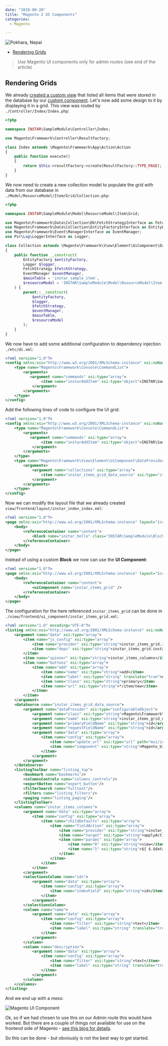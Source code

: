 ```yaml
---
date: "2019-09-20"
title: "Magento 2 UI Components"
categories:
  - Magento

---
```


![Pokhara, Nepal](./photo-kt443t6d_64hdh43hfh6dgjdfhg4_d.jpg)



<!-- TOC -->

- [Rendering Grids](#rendering-grids)

<!-- /TOC -->


> Use Magento UI components only for admin routes (see end of the article)


## Rendering Grids

We already [created a custom view](/creating-magento-2-modules#view-layer) that listed all items that were stored in the database by our [custom component](/creating-magento-2-modules#module-install-scripts). Let's now add some design to it by displaying it in a grid. This view was routed by `./Controller/Index/Index.php`:


```php
<?php

namespace INSTAR\SampleModule\Controller\Index;

use Magento\Framework\Controller\ResultFactory;

class Index extends \Magento\Framework\App\Action\Action
{
    public function execute()
    {
        return $this->resultFactory->create(ResultFactory::TYPE_PAGE);
    }
}
```


We now need to create a new collection model to populate the grid with data from our database in `./Model/ResourceModel/Item/Grid/Collection.php`:


```php
<?php

namespace INSTAR\SampleModule\Model\ResourceModel\Item\Grid;

use Magento\Framework\Data\Collection\Db\FetchStrategyInterface as FetchStrategy;
use Magento\Framework\Data\Collection\EntityFactoryInterface as EntityFactory;
use Magento\Framework\Event\ManagerInterface as EventManager;
use Psr\Log\LoggerInterface as Logger;

class Collection extends \Magento\Framework\View\Element\UiComponent\DataProvider\SearchResult
{
    public function __construct(
        EntityFactory $entityFactory,
        Logger $logger,
        FetchStrategy $fetchStrategy,
        EventManager $eventManager,
        $mainTable = 'instar_sample_item',
        $resourceModel = 'INSTAR\SampleModule\Model\ResourceModel\Item'
    ) {
        parent::__construct(
            $entityFactory,
            $logger,
            $fetchStrategy,
            $eventManager,
            $mainTable,
            $resourceModel
        );
    }
}
```


We now have to add some additional configuration to dependency injection `./etc/di.xml`:


```xml
<?xml version="1.0"?>
<config xmlns:xsi="http://www.w3.org/2001/XMLSchema-instance" xsi:noNamespaceSchemaLocation="urn:magento:framework:ObjectManager/etc/config.xsd">
    <type name="Magento\Framework\Console\CommandList">
        <arguments>
           <argument name="commands" xsi:type="array">
                <item name="instarAddItem" xsi:type="object">INSTAR\SampleModule\Console\Command\AddItem</item>
            </argument>
        </arguments>
    </type>
</config>
```


Add the following lines of code to configure the UI grid:


```xml
<?xml version="1.0"?>
<config xmlns:xsi="http://www.w3.org/2001/XMLSchema-instance" xsi:noNamespaceSchemaLocation="urn:magento:framework:ObjectManager/etc/config.xsd">
    <type name="Magento\Framework\Console\CommandList">
        <arguments>
           <argument name="commands" xsi:type="array">
                <item name="instarAddItem" xsi:type="object">INSTAR\SampleModule\Console\Command\AddItem</item>
            </argument>
        </arguments>
    </type>
    <type name="Magento\Framework\View\Element\UiComponent\DataProvider\CollectionFactory">
        <arguments>
            <argument name="collections" xsi:type="array">
                <item name="instar_items_grid_data_source" xsi:type="string">INSTAR\SampleModule\Model\ResourceModel\Item\Grid\Collection</item>
            </argument>
        </arguments>
    </type>
</config>
```


Now we can modify the layout file that we already created `view/frontend/layout/instar_index_index.xml`:



```xml
<?xml version="1.0"?>
<page xmlns:xsi="http://www.w3.org/2001/XMLSchema-instance" layout="1column" xsi:noNamespaceSchemaLocation="urn:magento:framework:View/Layout/etc/page_configuration.xsd">
    <body>
        <referenceContainer name="content">
            <block name="instar_hello" class="INSTAR\SampleModule\Block\Hello" template="hello.phtml"/>
        </referenceContainer>
    </body>
</page>
```


Instead of using a custom __Block__ we now can use the __UI Component__:



```xml
<?xml version="1.0"?>
<page xmlns:xsi="http://www.w3.org/2001/XMLSchema-instance" layout="1column" xsi:noNamespaceSchemaLocation="urn:magento:framework:View/Layout/etc/page_configuration.xsd">
    <body>
        <referenceContainer name="content">
            <uiComponent name="instar_items_grid" />
        </referenceContainer>
    </body>
</page>
```


The configuration for the here referenced `instar_items_grid` can be done in `./view/frontend/ui_component/instar_items_grid.xml`:


```xml
<?xml version="1.0" encoding="UTF-8"?>
<listing xmlns:xsi="http://www.w3.org/2001/XMLSchema-instance" xsi:noNamespaceSchemaLocation="urn:magento:module:Magento_Ui:etc/ui_configuration.xsd">
    <argument name="data" xsi:type="array">
        <item name="js_config" xsi:type="array">
            <item name="provider" xsi:type="string">instar_items_grid.instar_items_grid_data_source</item>
            <item name="deps" xsi:type="string">instar_items_grid.instar_items_grid_data_source</item>
        </item>
        <item name="spinner" xsi:type="string">instar_items_columns</item>
        <item name="buttons" xsi:type="array">
            <item name="add" xsi:type="array">
                <item name="name" xsi:type="string">add</item>
                <item name="label" xsi:type="string" translate="true">Add Item</item>
                <item name="class" xsi:type="string">primary</item>
                <item name="url" xsi:type="string">*/item/new</item>
            </item>
        </item>
    </argument>
    <dataSource name="instar_items_grid_data_source">
        <argument name="dataProvider" xsi:type="configurableObject">
            <argument name="class" xsi:type="string">Magento\Framework\View\Element\UiComponent\DataProvider\DataProvider</argument>
            <argument name="name" xsi:type="string">instar_items_grid_data_source</argument>
            <argument name="primaryFieldName" xsi:type="string">id</argument>
            <argument name="requestFieldName" xsi:type="string">id</argument>
            <argument name="data" xsi:type="array">
                <item name="config" xsi:type="array">
                    <item name="update_url" xsi:type="url" path="mui/index/render"/>
                    <item name="component" xsi:type="string">Magento_Ui/js/grid/provider</item>
                </item>
            </argument>
        </argument>
    </dataSource>
    <listingToolbar name="listing_top">
        <bookmark name="bookmarks"/>
        <columnsControls name="columns_controls"/>
        <exportButton name="export_button"/>
        <filterSearch name="fulltext"/>
        <filters name="listing_filters"/>
        <paging name="listing_paging"/>
    </listingToolbar>
    <columns name="instar_items_columns">
        <argument name="data" xsi:type="array">
            <item name="config" xsi:type="array">
                <item name="childDefaults" xsi:type="array">
                    <item name="fieldAction" xsi:type="array">
                        <item name="provider" xsi:type="string">instar_items_grid.instar_items_grid.instar_items_columns.actions</item>
                        <item name="target" xsi:type="string">applyAction</item>
                        <item name="params" xsi:type="array">
                            <item name="0" xsi:type="string">view</item>
                            <item name="1" xsi:type="string">${ $.$data.rowIndex }</item>
                        </item>
                    </item>
                </item>
            </item>
        </argument>
        <selectionsColumn name="ids">
            <argument name="data" xsi:type="array">
                <item name="config" xsi:type="array">
                    <item name="indexField" xsi:type="string">id</item>
                </item>
            </argument>
        </selectionsColumn>
        <column name="name">
            <argument name="data" xsi:type="array">
                <item name="config" xsi:type="array">
                    <item name="filter" xsi:type="string">text</item>
                    <item name="label" xsi:type="string" translate="true">Name</item>
                </item>
            </argument>
        </column>
        <column name="description">
            <argument name="data" xsi:type="array">
                <item name="config" xsi:type="array">
                    <item name="filter" xsi:type="string">text</item>
                    <item name="label" xsi:type="string" translate="true">Description</item>
                </item>
            </argument>
        </column>
    </columns>
</listing>
```

And we end up with a mess:

![Magento UI Component](./Magento2_Module_Components_01.png)


Ok, so if we had chosen to use this on our Admin route this would have worked. But there are a couple of things not available for use on the frontend side of Magento - [see this blog for details](https://belvg.com/blog/ui-grid-component-on-the-front-end-in-magento-2.html).

So this can be done - but obviously is not the best way to get started.